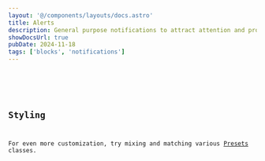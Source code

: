 ```yaml
---
layout: '@/components/layouts/docs.astro'
title: Alerts
description: General purpose notifications to attract attention and provide critical actions.
showDocsUrl: true
pubDate: 2024-11-18
tags: ['blocks', 'notifications']
---
```



<Preview client:visible>
	<Fragment slot="preview">
		<Default />
	</Fragment>
	<Fragment slot="code">
		<Code code={DefaultRaw} lang="astro" />
	</Fragment>
</Preview>

## Styling

For even more customization, try mixing and matching various [Presets](/docs/design/presets) classes.

<Preview client:visible>
	<Fragment slot="preview">
		<Colors />
	</Fragment>
	<Fragment slot="code">
		<Code code={ColorsRaw} lang="astro" />
	</Fragment>
</Preview>

